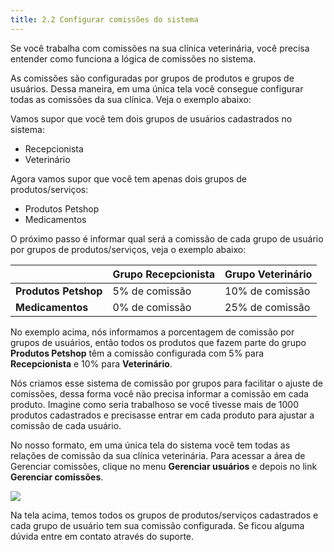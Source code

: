 ```yaml
---
title: 2.2 Configurar comissões do sistema
---
```


Se você trabalha com comissões na sua clínica veterinária, você precisa entender como funciona a lógica de comissões no sistema.

As comissões são configuradas por grupos de produtos e grupos de usuários. Dessa maneira, em uma única tela você consegue configurar todas as comissões da sua clínica. Veja o exemplo abaixo:

Vamos supor que você tem dois grupos de usuários cadastrados no sistema:

- Recepcionista
- Veterinário

Agora vamos supor que você tem apenas dois grupos de produtos/serviços:

- Produtos Petshop
- Medicamentos

O próximo passo é informar qual será a comissão de cada grupo de usuário por grupos de produtos/serviços, veja o exemplo abaixo:

|                      | **Grupo Recepcionista** | **Grupo Veterinário** |
| -------------------- | ----------------------- | --------------------- |
| **Produtos Petshop** | 5% de comissão          | 10% de comissão       |
| **Medicamentos**     | 0% de comissão          | 25% de comissão       |

No exemplo acima, nós informamos a porcentagem de comissão por grupos de usuários, então todos os produtos que fazem parte do grupo **Produtos Petshop** têm a comissão configurada com 5% para **Recepcionista** e 10% para **Veterinário**.

Nós criamos esse sistema de comissão por grupos para facilitar o ajuste de comissões, dessa forma você não precisa informar a comissão em cada produto. Imagine como seria trabalhoso se você tivesse mais de 1000 produtos cadastrados e precisasse entrar em cada produto para ajustar a comissão de cada usuário.

No nosso formato, em uma única tela do sistema você tem todas as relações de comissão da sua clínica veterinária. Para acessar a área de Gerenciar comissões, clique no menu **Gerenciar usuários** e depois no link **Gerenciar comissões**.

<img src="/gerenciar-comissoes-loopvet.webp" />

Na tela acima, temos todos os grupos de produtos/serviços cadastrados e cada grupo de usuário tem sua comissão configurada. Se ficou alguma dúvida entre em contato através do suporte.
